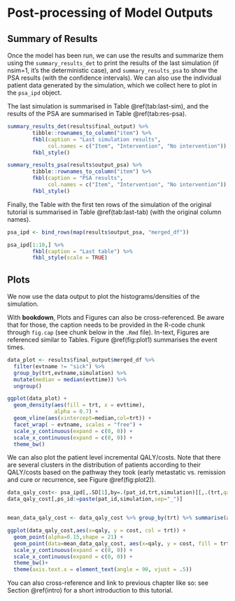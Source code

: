 # Post-processing of Model Outputs

## Summary of Results

Once the model has been run, we can use the results and summarize them using the `summary_results_det` to print the results of the last simulation (if nsim=1, it’s the deterministic case), and `summary_results_psa` to show the PSA results (with the confidence intervals). We can also use the individual patient data generated by the simulation, which we collect here to plot in the `psa_ipd` object.


The last simulation is summarised in Table \@ref(tab:last-sim), and the results of
the PSA are summarised in Table \@ref(tab:res-psa).

```r
summary_results_det(results$final_output) %>% 
        tibble::rownames_to_column("item") %>% 
        fkbl(caption = "Last simulation results",
             col.names = c("Item", "Intervention", "No intervention")) %>% 
        fkbl_style()
```

```r
summary_results_psa(results$output_psa) %>% 
        tibble::rownames_to_column("item") %>% 
        fkbl(caption = "PSA results",
             col.names = c("Item", "Intervention", "No intervention")) %>% 
        fkbl_style()
```

Finally, the Table with the first ten rows of the simulation of the original
tutorial is summarised in Table \@ref(tab:last-tab) (with the original column
names).

```r
psa_ipd <- bind_rows(map(results$output_psa, "merged_df")) 

psa_ipd[1:10,] %>%
        fkbl(caption = "Last table") %>% 
        fkbl_style(scale = TRUE)
```

## Plots

We now use the data output to plot the histograms/densities of the simulation.

With **bookdown**, Plots and Figures can also be cross-referenced. Be aware that
for those, the caption needs to be provided in the R-code chunk through
`fig.cap` (see chunk below in the `.Rmd` file). In-text, Figures are referenced
similar to Tables. Figure \@ref(fig:plot1) summarises the event times.

```r
data_plot <- results$final_output$merged_df %>%
  filter(evtname != "sick") %>%
  group_by(trt,evtname,simulation) %>%
  mutate(median = median(evttime)) %>%
  ungroup()

ggplot(data_plot) +
  geom_density(aes(fill = trt, x = evttime),
               alpha = 0.7) +
  geom_vline(aes(xintercept=median,col=trt)) +
  facet_wrap( ~ evtname, scales = "free") +
  scale_y_continuous(expand = c(0, 0)) +
  scale_x_continuous(expand = c(0, 0)) +
  theme_bw()
```

We can also plot the patient level incremental QALY/costs. Note that there are several clusters in the distribution of patients according to their QALY/costs based on the pathway they took (early metastatic vs. remission and cure or recurrence, see Figure \@ref(fig:plot2)).

```r
data_qaly_cost<- psa_ipd[,.SD[1],by=.(pat_id,trt,simulation)][,.(trt,qaly=total_qalys,cost=total_costs,pat_id,simulation)]
data_qaly_cost[,ps_id:=paste(pat_id,simulation,sep="_")]


mean_data_qaly_cost <- data_qaly_cost %>% group_by(trt) %>% summarise(across(where(is.numeric),mean))

ggplot(data_qaly_cost,aes(x=qaly, y = cost, col = trt)) + 
  geom_point(alpha=0.15,shape = 21) +
  geom_point(data=mean_data_qaly_cost, aes(x=qaly, y = cost, fill = trt), shape = 21,col="black",size=3) +
  scale_y_continuous(expand = c(0, 0)) +
  scale_x_continuous(expand = c(0, 0)) +
  theme_bw()+
  theme(axis.text.x = element_text(angle = 90, vjust = .5))
```

You can also cross-reference and link to previous chapter like so: see
Section \@ref(intro) for a short introduction to this tutorial.